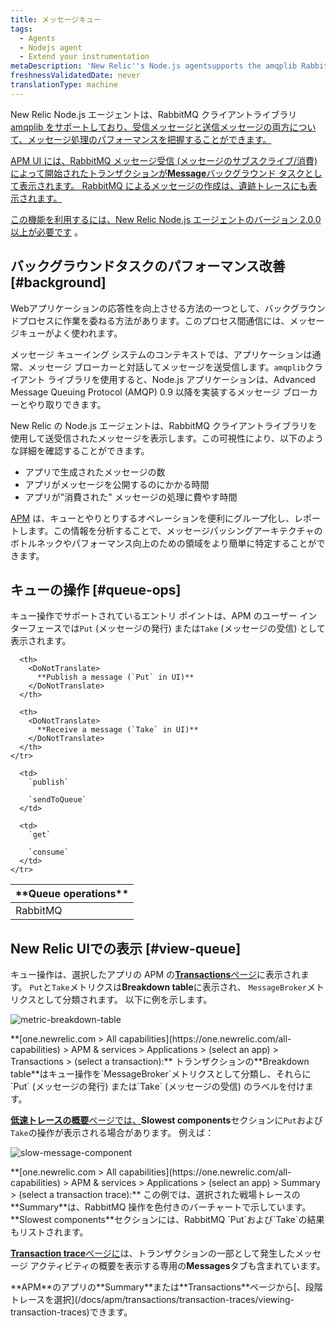 ```yaml
---
title: メッセージキュー
tags:
  - Agents
  - Nodejs agent
  - Extend your instrumentation
metaDescription: 'New Relic''s Node.js agentsupports the amqplib RabbitMQ client library, giving you insight into the performance of your message processing.'
freshnessValidatedDate: never
translationType: machine
---
```




New Relic Node.js エージェントは、RabbitMQ クライアントライブラリ [amqplib をサポートしており、受信メッセージと送信メッセージの両方について、メッセージ処理のパフォーマンスを把握することができます。](https://www.npmjs.com/package/amqplib)

[APM UI には、RabbitMQ メッセージ受信 (メッセージのサブスクライブ/消費) によって開始されたトランザクションが<DoNotTranslate>**Message**</DoNotTranslate>バックグラウンド タスクとして表示されます。 RabbitMQ によるメッセージの作成は、遺跡トレースにも表示されます。](https://www.npmjs.com/package/amqplib)

[この機能を利用するには、New Relic ](https://www.npmjs.com/package/amqplib)[Node.js エージェントのバージョン 2.0.0 以上が必要です](/docs/release-notes/agent-release-notes/nodejs-release-notes) 。

## バックグラウンドタスクのパフォーマンス改善 [#background]

Webアプリケーションの応答性を向上させる方法の一つとして、バックグラウンドプロセスに作業を委ねる方法があります。このプロセス間通信には、メッセージキューがよく使われます。

メッセージ キューイング システムのコンテキストでは、アプリケーションは通常、メッセージ ブローカーと対話してメッセージを送受信します。`amqplib`クライアント ライブラリを使用すると、Node.js アプリケーションは、Advanced Message Queuing Protocol (AMQP) 0.9 以降を実装するメッセージ ブローカーとやり取りできます。

New Relic の Node.js エージェントは、RabbitMQ クライアントライブラリを使用して送受信されたメッセージを表示します。この可視性により、以下のような詳細を確認することができます。

* アプリで生成されたメッセージの数
* アプリがメッセージを公開するのにかかる時間
* アプリが"消費された" メッセージの処理に費やす時間

[APM](#view-queue) は、キューとやりとりするオペレーションを便利にグループ化し、レポートします。この情報を分析することで、メッセージパッシングアーキテクチャのボトルネックやパフォーマンス向上のための領域をより簡単に特定することができます。

## キューの操作 [#queue-ops]

キュー操作でサポートされているエントリ ポイントは、APM のユーザー インターフェースでは`Put` (メッセージの発行) または`Take` (メッセージの受信) として表示されます。

<table>
  <thead>
    <tr>
      <th width={200}>
        <DoNotTranslate>
          **Queue operations**
        </DoNotTranslate>
      </th>

      <th>
        <DoNotTranslate>
          **Publish a message (`Put` in UI)**
        </DoNotTranslate>
      </th>

      <th>
        <DoNotTranslate>
          **Receive a message (`Take` in UI)**
        </DoNotTranslate>
      </th>
    </tr>
  </thead>

  <tbody>
    <tr>
      <td>
        RabbitMQ
      </td>

      <td>
        `publish`

        `sendToQueue`
      </td>

      <td>
        `get`

        `consume`
      </td>
    </tr>
  </tbody>
</table>

## New Relic UIでの表示 [#view-queue]

キュー操作は、選択したアプリの APM の[<DoNotTranslate>**Transactions**</DoNotTranslate>ページ](/docs/apm/applications-menu/monitoring/transactions-dashboard)に表示されます。 `Put`と`Take`メトリクスは<DoNotTranslate>**Breakdown table**</DoNotTranslate>に表示され、 `MessageBroker`メトリクスとして分類されます。 以下に例を示します。

<img
  title="metric-breakdown-table"
  alt="metric-breakdown-table"
  src={apmMessagingBreakdownTable}
/>

<figcaption>
  <DoNotTranslate>**[one.newrelic.com > All capabilities](https://one.newrelic.com/all-capabilities) > APM & services > Applications > (select an app) > Transactions > (select a transaction):**</DoNotTranslate> トランザクションの<DoNotTranslate>**Breakdown table**</DoNotTranslate>はキュー操作を`MessageBroker`メトリクスとして分類し、それらに`Put` (メッセージの発行) または`Take` (メッセージの受信) のラベルを付けます。
</figcaption>

[**低速トレースの概要**ページでは、](/docs/apm/transactions/transaction-traces/transaction-traces-trace-details-page)**Slowest components**セクションに`Put`および`Take`の操作が表示される場合があります。 例えば：

<img
  title="slow-message-component"
  alt="slow-message-component"
  src={apmTrxSlowestComponents}
/>

<figcaption>
  <DoNotTranslate>**[one.newrelic.com > All capabilities](https://one.newrelic.com/all-capabilities) > APM & services > Applications > (select an app) > Summary > (select a transaction trace):**</DoNotTranslate> この例では、選択された戦場トレースの<DoNotTranslate>**Summary**</DoNotTranslate>は、RabbitMQ 操作を色付きのバーチャートで示しています。 <DoNotTranslate>**Slowest components**</DoNotTranslate>セクションには、RabbitMQ `Put`および`Take`の結果もリストされます。
</figcaption>

[<DoNotTranslate>**Transaction trace**</DoNotTranslate>ページに](/docs/apm/transactions/transaction-traces/transaction-traces)は、トランザクションの一部として発生したメッセージ アクティビティの概要を表示する専用の<DoNotTranslate>**Messages**</DoNotTranslate>タブも含まれています。

<Callout variant="tip">
  <DoNotTranslate>**APM**</DoNotTranslate>のアプリの<DoNotTranslate>**Summary**</DoNotTranslate>または<DoNotTranslate>**Transactions**</DoNotTranslate>ページから[、段階トレースを選択](/docs/apm/transactions/transaction-traces/viewing-transaction-traces)できます。
</Callout>